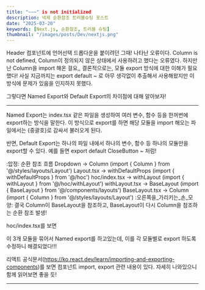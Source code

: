 ```yaml
---
title: "~~~" is not initialized
description: 넥제 순환참조 트러블슈팅 포스트
date: "2025-03-20"
keywords: [Next.js, 순환참조, 트러블 슈팅]
thumbnail: "/images/posts/Dev/nextjs.png"
---
```


Header 컴포넌트에 언어선택 드롭다운을 붙이려던 그때! 나타난 오류이다.
Column is not defined, Column이 정의되지 않은 상태에서 사용하려고 했다는 오류였다.
하지만 난 Column을 import 해온 걸요,,
결론적으로는, 모듈 export 방식에 대한 이해가 필요했다! 사실 지금까지는 export default ~ 로 아무 생각없이 추출해서 사용해왔지만 이 방식에 문제가 있음을 인지하지 못했다.

그렇다면 Named Export와 Default Export의 차이점에 대해 알아보자!

---

Named Export는 index.tsx 같은 파일을 생성하여 여러 변수, 함수 등을 한꺼번에 export하는 방식을 말한다. 이 방식으로 export를 하면 해당 모듈을 import 해오는 파일에서는 {중괄호}로 감싸서 불러오게 된다.

반면, Default Export는 하나의 파일 내에서 하나의 변수, 함수 등 하나의 모듈만을 export할 수 있다. 예를 들면 export default CloseButton ~ 처럼!

:압정: 순환 참조 흐름
Dropdown → Column (import { Column } from '@/styles/layouts/Layout')
Layout.tsx → withDefaultProps (import { withDefaultProps } from '@/hoc')
hoc/index.tsx → withLayout (import { withLayout } from '@/hoc/withLayout')
withLayout.tsx → BaseLayout (import { BaseLayout } from '@/components/layouts')
BaseLayout.tsx → Column (import { Column } from '@/styles/layouts/Layout')
:오른쪽을_가리키는_손_모양: 결국 Column이 BaseLayout을 참조하고, BaseLayout이 다시 Column을 참조하는 순환 참조 발생!

hoc/index.tsx를 보면

이 3개 모듈을 묶어서 Named export를 하고있는데, 이를 각 모듈별로 export 하도록 수정하니 해결되었다!!!

리액트 공식문서(https://ko.react.dev/learn/importing-and-exporting-components)를 보면 컴포넌트 import, export 관련 내용이 있다. 자세히 나와있으니 함께 읽어보면 좋을 듯!

---